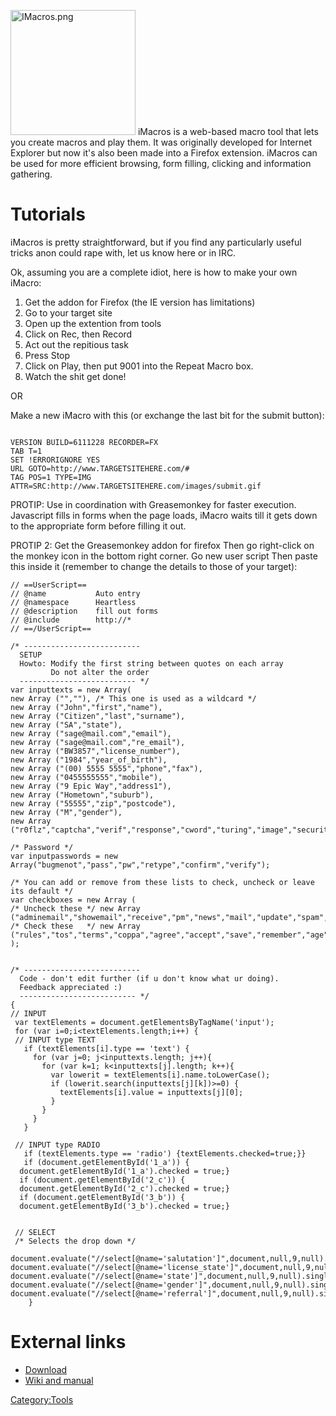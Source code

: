[[Image:IMacros.png|right|200px]]
iMacros is a web-based macro tool that lets you create macros and play them. It was originally developed for Internet Explorer but now it's also been made into a Firefox extension. iMacros can be used for more efficient browsing, form filling, clicking and information gathering.

=Tutorials=
iMacros is pretty straightforward, but if you find any particularly useful tricks anon could rape with, let us know here or in IRC.

Ok, assuming you are a complete idiot, here is how to make your own iMacro:
<ol>
<li> Get the addon for Firefox (the IE version has limitations)</li>
<li> Go to your target site</li>
<li> Open up the extention from tools</li>
<li> Click on Rec, then Record</li>
<li> Act out the repitious task</li>
<li> Press Stop</li>
<li> Click on Play, then put 9001 into the Repeat Macro box.</li>
<li> Watch the shit get done!</li>
</ol>

OR

Make a new iMacro with this (or exchange the last bit for the submit button):
<pre>

VERSION BUILD=6111228 RECORDER=FX
TAB T=1
SET !ERRORIGNORE YES
URL GOTO=http://www.TARGETSITEHERE.com/#
TAG POS=1 TYPE=IMG ATTR=SRC:http://www.TARGETSITEHERE.com/images/submit.gif

</pre>

PROTIP: Use in coordination with Greasemonkey for faster execution. Javascript fills in forms when the page loads, iMacro waits till it gets down to the appropriate form before filling it out.

PROTIP 2: Get the Greasemonkey addon for firefox
Then go right-click on the monkey icon in the bottom right corner.
Go new user script
Then paste this inside it (remember to change the details to those of your target):

<pre>
// ==UserScript==
// @name           Auto entry
// @namespace      Heartless
// @description    fill out forms
// @include        http://*
// ==/UserScript==

/* --------------------------
  SETUP
  Howto: Modify the first string between quotes on each array
         Do not alter the order
  -------------------------- */
var inputtexts = new Array(
new Array ("",""), /* This one is used as a wildcard */
new Array ("John","first","name"),
new Array ("Citizen","last","surname"),
new Array ("SA","state"),
new Array ("sage@mail.com","email"),
new Array ("sage@mail.com","re_email"),
new Array ("BW3857","license_number"),
new Array ("1984","year_of_birth"),
new Array ("(00) 5555 5555","phone","fax"),
new Array ("0455555555","mobile"),
new Array ("9 Epic Way","address1"),
new Array ("Hometown","suburb"),
new Array ("55555","zip","postcode"), 
new Array ("M","gender"),
new Array ("r0flz","captcha","verif","response","cword","turing","image","security","token"));

/* Password */
var inputpasswords = new Array("bugmenot","pass","pw","retype","confirm","verify");

/* You can add or remove from these lists to check, uncheck or leave its default */
var checkboxes = new Array (
/* Uncheck these */ new Array ("adminemail","showemail","receive","pm","news","mail","update","spam","send","offer","agent"),
/* Check these   */ new Array ("rules","tos","terms","coppa","agree","accept","save","remember","age","legal","confirm","token")
);


/* --------------------------
  Code - don't edit further (if u don't know what ur doing).
  Feedback appreciated :)
  -------------------------- */
{
// INPUT
 var textElements = document.getElementsByTagName('input');
 for (var i=0;i<textElements.length;i++) {
 // INPUT type TEXT
   if (textElements[i].type == 'text') {
     for (var j=0; j<inputtexts.length; j++){
       for (var k=1; k<inputtexts[j].length; k++){
         var lowerit = textElements[i].name.toLowerCase();
         if (lowerit.search(inputtexts[j][k])>=0) {
           textElements[i].value = inputtexts[j][0];
         }
       }
     }
   }
 
 // INPUT type RADIO
   if (textElements.type == 'radio') {textElements.checked=true;}}
   if (document.getElementById('1_a')) {
  document.getElementById('1_a').checked = true;}
  if (document.getElementById('2_c')) {
  document.getElementById('2_c').checked = true;}
  if (document.getElementById('3_b')) {
  document.getElementById('3_b').checked = true;}


 // SELECT
 /* Selects the drop down */

document.evaluate("//select[@name='salutation']",document,null,9,null).singleNodeValue.selectedIndex=1;
document.evaluate("//select[@name='license_state']",document,null,9,null).singleNodeValue.selectedIndex=5;
document.evaluate("//select[@name='state']",document,null,9,null).singleNodeValue.selectedIndex=5;
document.evaluate("//select[@name='gender']",document,null,9,null).singleNodeValue.selectedIndex=1;
document.evaluate("//select[@name='referral']",document,null,9,null).singleNodeValue.selectedIndex=4;
	}
</pre>

=External links=
*[http://anonym.to/http://www.iopus.com/download/imacros-firefox/ Download]
*[http://anonym.to/http://wiki.imacros.net/ Wiki and manual]

[[Category:Tools]]
